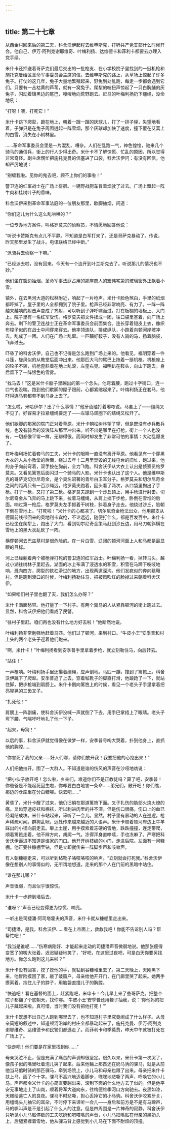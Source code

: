 ```yaml
---
---
---
```

title: 第二十七章
---




从西金村回来后的第二天，科舍沃伊起程去维申斯克，打听共产党支部什么时候开会。他自己、伊万·阿列克谢耶维奇、叶梅利扬、达维德卡和菲利卡都要去办理入党手续。

米什卡还押送着哥萨克们最后交出的一批枪支、在小学校院子里找到的一挺机枪和施托克曼给区革命军事委员会主席的信。去维申斯克的路上，从草场上惊起了许多兔子。打仗的这几年，兔子大量地繁殖起来，野兔到处乱跑，每走一步都会遇到它们。只要有一丛枯黄的芦苇，就有一窝兔子。爬犁的吱扭声惊起了一只白胸脯的灰兔子，闪动着镶黑边的尾巴，嗖嗖地向荒野跑去。赶马的叶梅利扬扔下缰绳，没命地吼：

“打呀！喂，打死它！”

米什卡跳下爬犁，跪在地上，朝着一蹿一蹿的灰球儿，打了一排子弹，失望地看着，子弹只是在兔子周围迸起一阵雪烟，那个灰球却加快了速度，撞下覆在艾蒿上的白雪，消失在小树林里。

……革命军事委员会里是一片混乱、嘈杂。人们在乱跑一气，神色惶惶，驰来几个骑马的通信兵，街上的行人少得出奇。米什卡不了解惊慌、忙乱的原因，所以觉得非常奇怪。副主席慌忙把施托克曼的信塞进了口袋，科舍沃伊问：有没有回信，他却严厉地说：

“别缠我啦。见你的鬼去吧，顾不上你们的事啦！”

警卫连的红军战士在广场上徘徊。一辆野战厨车冒着烟驶了过去。广场上飘起一阵牛肉和桂树叶子的香味。

科舍沃伊来到革命军事法庭的一位朋友那里，歇脚抽烟，问道：

“你们这儿为什么这么乱哄哄的？”

一位专办地方案件，叫格罗莫夫的侦察员，不情愿地回答他说：

“听说卡赞斯克有点儿不平静。不知道是白军打来了，还是哥萨克暴动了。传说，昨天那里发生了战斗。电讯联络已经中断。”

“派骑兵去侦察一下嘛。”

“已经派去啦，没有回来。今天有一个连开到叶兰斯克去了。听说那儿的情况也不妙。”

他们坐在窗边抽烟。革命军事法庭占用的那座商人的宏伟宅第的玻璃窗外正飘着小雪。

镇外，在去黑河大道的松林附近，响起了一片枪声。米什卡脸色煞白，手里的纸烟都吓掉了。屋子里的人全都拥到了院子里。枪声已经非常响亮、有力了。一阵一阵越来越响的射击声变成了齐射，可以听到子弹呼啸而过，打在板棚的墙板上、大门上。院子里有一名红军受伤。格罗莫夫把文件揉成一团，往口袋里塞着，向广场上奔去。剩下的警卫连战士正在革命军事委员会前面集合。连长穿着短皮上衣，像织布梭子似的在战士中间穿来穿去。他率领连队，排成纵队，小跑着向顿河岸坡冲去。乱成了一团。人们在广场上乱窜。一匹鞴好鞍子，没有人骑的马，扬着脑袋，飞奔过去。

吓昏了的科舍沃伊，自己也不记得是怎么跑到广场上来的。他看见，福明穿着一件斗篷，旋风似的从教堂后面冲出来。他那匹大马的尾巴上拖着一挺机枪。机枪座上的轮子不转，机枪歪斜着在地上乱滚，左歪右晃。福明趴在鞍头，向山下跑去，身后留下了一阵银色的雪雾。

“找马去！”这是米什卡脑子里蹦出的第一个念头。他弯着腰，跑过十字街口，连一口气也没喘。跑到他们歇脚的屋子跟前，心都紧缩起来了。叶梅利扬正在套马，他吓得连马套都套不到马身上去了。

“怎么啦，米哈伊尔？出了什么事情？”他牙齿磕打着嘟哝说。马套上了——缰绳又不见了。好容易才拉紧缰绳要走了——左辕马颈圈下的结绳又松开了。

他们歇脚的那家的院门正对着草原。米什卡朝松树林望了望，但是既没有步兵散兵线，也没有骑兵的波浪阵从那里冲出来。听不出是哪里在打枪，街上一个人也没有，一切都像平常一样，无聊得很。而同时却发生了非常可怕的事情：大动乱爆发了。

在叶梅利扬忙着套马的工夫，米什卡的眼睛一直没有离开草原。他看见有一个穿黑大衣的人从小教堂的后面，绕过去年十二月里焚毁的无线电台的旧址，跑过来。他的身子向前弯着，双手按在胸前，全力飞跑。科舍沃伊从大衣上认出是侦察员格罗莫夫。又看见篱笆后面闪过一个骑马的人影。米什卡也认出了这个人。他是维申斯克的哥萨克切尔尼奇金，是个臭名昭著的青年白卫军分子。格罗莫夫和切尔尼奇金之间的距离只有一百沙绳远，格罗莫夫跑着，回头看了两次，从口袋里掏出了手枪。打了一枪，又打了第二枪。格罗莫夫跑到一个沙丘顶上，用手枪进行射击。切尔尼奇金从飞奔的马上跳下来，拉着马缰绳，从肩上摘下步枪，卧倒在雪堆的后面。响过第一枪后，格罗莫夫左手抓着干树枝，斜着身子走去。他绕过沙丘，脸朝下倒在雪地上。“打死啦！”米什卡的心都凉了。切尔尼奇金枪法出众，他用那支从德国前线带回来的奥地利卡宾枪，不论远近，随便打什么，都是百发百中。米什卡已经坐在爬犁上，跑出了大门，看到切尔尼奇金策马赶到沙丘边，用马刀朝斜横在雪地上的黑大衣乱砍了一阵。

横穿顿河去巴兹基村是很危险的。在一片白雪、辽阔的顿河河面上人和马都是最显眼的目标。

河上已经躺着两个被枪弹打死的警卫连的红军战士。叶梅利扬一看，掉转马头，越过小湖往树林子里赶去。湖面的冰上布满了浸透水的积雪，积雪在马蹄下吱吱地响，溅向四方，爬犁的铁杠滑过的地方，出现两道深沟。他们发疯似的奔向鞑靼村。但是跑到渡口的时候，叶梅利扬勒住马，把被风吹红的脸掉过来朝着科舍沃伊。

“如果咱们村子里也翻了天，我们怎么办呀？”

米什卡满面愁容。他打量了一下村子。有两个骑马的人从紧靠顿河的街上跑过去。显然，科舍沃伊把他们看成了民警。

“往村子里赶。咱们再也没有什么地方好去啦！”他断然地说。

叶梅利扬非常勉强地赶着马匹。他们过了顿河，来到村口。“牛皮小王”安季普和村上头的两个老头子迎着他们跑来。

“啊，米什卡！”叶梅利扬看到安季普手里拿着步枪，就立刻勒住马，向后转去。

“站住！”

一声枪响。叶梅利扬手里还攥着缰绳，应声倒地。马匹一蹦，撞到了篱笆上。科舍沃伊跳下了爬犁。安季普追了上去，穿着毡靴子的脚直打滑，他踉跄了一下，就站住脚，把步枪端到肩膀上。米什卡倒向篱笆上的时候，看见一个老头子手里拿着把亮晃晃的三齿叉子。

“扎死他！”

肩膀上一阵剧痛，使科舍沃伊没喊一声就倒了下去，用手巴掌捂上了眼睛。老头子弯下腰，气喘吁吁地扎了他一下子。

“起来，母狗！”

以后的事，科舍沃伊就觉得像在做梦一样，安季普号啕大哭着，扑到他身上，直抓他的胸膛……

“你害死了我的父亲……好人们哪，请你们放开我！我要把他的心挖出来！”

人们把他拉开。围了一大群人。不知道是谁的伤风的声音在沙哑地劝说：

“把小伙子放开吧！怎么啦，乡亲们，难道你们不是正教徒吗？算了吧，安季普！你爸爸是不能起死回生啦，你却要白白地害一条命……弟兄们，散开吧！你们瞧，那边的仓库里在分白糖哪。快去吧……”

黄昏了，米什卡醒了过来，他仍旧躺在那道篱笆下面。叉子扎伤的肋部火烧火燎的痛。叉齿穿透皮袄和棉袄，所以刺进肉里的并不深。但是伤口很痛，伤口上的血已经凝结成块。米什卡站起来，谛听了一会儿。显然，村子里有暴动的人在巡逻。枪声稀疏可闻。群狗乱吠。远处传来越来越近的人语声。米什卡顺着顿河岸边上牛羊踩出的小径向前走去。攀上土崖，用手摸索着冻硬的雪地，跌跌撞撞，连走带爬，顺着篱笆走着。他不辨方向，胡爬一气。冻得浑身直哆嗦，手也冻麻了。严寒把科舍沃伊逼进不知道是谁家的门口。他开开树枝编的小门，走进后院。左面有一间糠棚。他正要往糠棚里钻，但是立即就传来一阵脚步声和咳嗽声。

有人朝糠棚走来，可以听到毡靴子咯吱咯吱的响声。“立刻就会打死我。”科舍沃伊像在想别人的事情似的，无所谓地想道。走来的那个人在门前的黑暗中站住。

“谁在那儿哪？”

声音很弱，而且似乎很惊慌。

米什卡一步跨到墙后去。

“谁呀？”声音已经变得更为惊慌、响亮。

一听出是司捷潘·阿司塔霍夫的声音，米什卡就从糠棚里走出来。

“司捷潘，是我，科舍沃伊……看在上帝面上，救救我吧！你能不告诉别人吗？帮帮忙吧！”

“我当是谁呢……”伤寒病刚好、才能起来走动的司捷潘声音微弱地说。他那张瘦得变宽了的嘴大张着，迟迟疑疑地笑了，“好吧，在这里过夜吧，可是白天你要另找地方。你怎么跑到这儿来啦？”

米什卡没有回答，摸了摸他的手，就钻到谷糠堆里去了。第二天晚上，天刚黑下来，他冒险摸回了家，敲了敲窗户。母亲给他开开门，在门廊里哭了起来。她两手摸索着，抱住儿子的脖子，用脑袋直撞儿子的胸膛。

“快逃吧！看在基督的面上，赶紧跑吧，米申卡！今儿早上来了些哥萨克。把整个院子都翻了个底朝天，找你哪。‘牛皮小王’安季普还用鞭子抽我，说：‘你他妈的把儿子藏起来啦。真可惜，当时我们没有把他打死！’”

米什卡既想不出自己人跑到哪里去了，也不知道村子里究竟闹成了什么样子。从母亲简短的叙述中，知道顿河沿岸的村庄全都暴动起来了，施托克曼、伊万·阿列克谢耶维奇、达维德卡和民警们都逃走了。而菲利卡和季莫费，昨天中午就被打死在广场上了。

“快走吧！他们要是在家里找到你……”

母亲哭泣不止，但是充满了痛苦的声调却很坚定。很久以来，米什卡第一次哭了，像孩子似的嘴里吐着泡儿哭了起来。后来他鞴上那匹还在奶马驹的骒马，就是从前他当马倌时骑的那匹骒马，牵到场院上，小儿马和母亲也跟了出来。母亲把米什卡扶上马，画了个十字。骒马不高兴地迈着脚步，嘿嘿地悲嘶了两声，呼唤它的小儿马。声声都令米什卡的心简直要蹦出来，滚到下面的什么地方去了似的。但是他平安无事地走上了山岗，顺着将军大道向东，往梅德维季河口方向驰去。夜黑如漆，天赐给逃亡人的良夜。骒马不时悲嘶，担心丢掉它的小马驹。科舍沃伊咬紧牙关，用缰绳头儿抽它的耳朵，不时停下来谛听一会儿——身后和前方是不是有马蹄声，马的嘶叫声是不是引起了什么人的注意。但是四周围是一片神奇的寂静。科舍沃伊只听见小儿马趁停歇的工夫吃奶和吧嗒嘴的声音，小儿马把嘴贴在母亲的黑奶头上，后腿紧撑着雪地，他从骒马背上感觉到小儿马在下面不耐烦的顶撞。